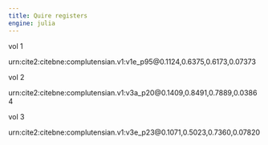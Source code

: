 ```yaml
---
title: Quire registers
engine: julia
---
```


vol 1

urn:cite2:citebne:complutensian.v1:v1e_p95@0.1124,0.6375,0.6173,0.07373


vol 2

urn:cite2:citebne:complutensian.v1:v3a_p20@0.1409,0.8491,0.7889,0.03864


vol 3


urn:cite2:citebne:complutensian.v1:v3e_p23@0.1071,0.5023,0.7360,0.07820
